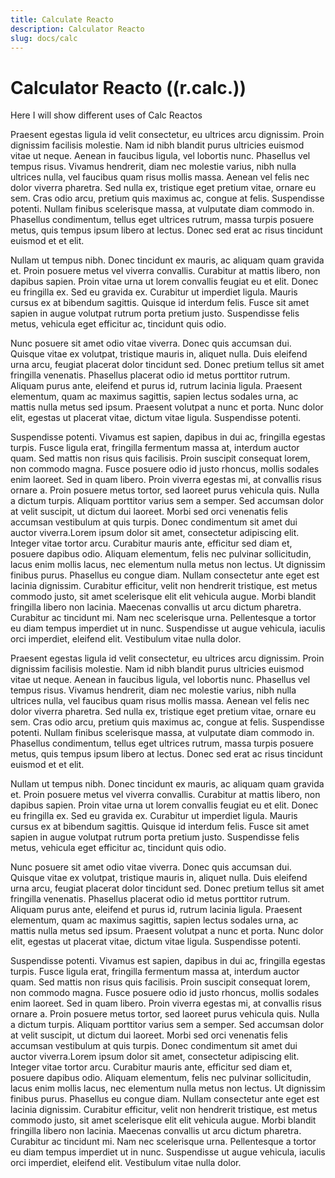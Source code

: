 ```yaml
---
title: Calculate Reacto
description: Calculator Reacto
slug: docs/calc
---
```


# Calculator Reacto ((r.calc.))

Here I will show different uses of Calc Reactos



Praesent egestas ligula id velit consectetur, eu ultrices arcu dignissim. Proin dignissim facilisis molestie. Nam id nibh blandit purus ultricies euismod vitae ut neque. Aenean in faucibus ligula, vel lobortis nunc. Phasellus vel tempus risus. Vivamus hendrerit, diam nec molestie varius, nibh nulla ultrices nulla, vel faucibus quam risus mollis massa. Aenean vel felis nec dolor viverra pharetra. Sed nulla ex, tristique eget pretium vitae, ornare eu sem. Cras odio arcu, pretium quis maximus ac, congue at felis. Suspendisse potenti. Nullam finibus scelerisque massa, at vulputate diam commodo in. Phasellus condimentum, tellus eget ultrices rutrum, massa turpis posuere metus, quis tempus ipsum libero at lectus. Donec sed erat ac risus tincidunt euismod et et elit.

Nullam ut tempus nibh. Donec tincidunt ex mauris, ac aliquam quam gravida et. Proin posuere metus vel viverra convallis. Curabitur at mattis libero, non dapibus sapien. Proin vitae urna ut lorem convallis feugiat eu et elit. Donec eu fringilla ex. Sed eu gravida ex. Curabitur ut imperdiet ligula. Mauris cursus ex at bibendum sagittis. Quisque id interdum felis. Fusce sit amet sapien in augue volutpat rutrum porta pretium justo. Suspendisse felis metus, vehicula eget efficitur ac, tincidunt quis odio.

Nunc posuere sit amet odio vitae viverra. Donec quis accumsan dui. Quisque vitae ex volutpat, tristique mauris in, aliquet nulla. Duis eleifend urna arcu, feugiat placerat dolor tincidunt sed. Donec pretium tellus sit amet fringilla venenatis. Phasellus placerat odio id metus porttitor rutrum. Aliquam purus ante, eleifend et purus id, rutrum lacinia ligula. Praesent elementum, quam ac maximus sagittis, sapien lectus sodales urna, ac mattis nulla metus sed ipsum. Praesent volutpat a nunc et porta. Nunc dolor elit, egestas ut placerat vitae, dictum vitae ligula. Suspendisse potenti.

Suspendisse potenti. Vivamus est sapien, dapibus in dui ac, fringilla egestas turpis. Fusce ligula erat, fringilla fermentum massa at, interdum auctor quam. Sed mattis non risus quis facilisis. Proin suscipit consequat lorem, non commodo magna. Fusce posuere odio id justo rhoncus, mollis sodales enim laoreet. Sed in quam libero. Proin viverra egestas mi, at convallis risus ornare a. Proin posuere metus tortor, sed laoreet purus vehicula quis. Nulla a dictum turpis. Aliquam porttitor varius sem a semper. Sed accumsan dolor at velit suscipit, ut dictum dui laoreet. Morbi sed orci venenatis felis accumsan vestibulum at quis turpis. Donec condimentum sit amet dui auctor viverra.Lorem ipsum dolor sit amet, consectetur adipiscing elit. Integer vitae tortor arcu. Curabitur mauris ante, efficitur sed diam et, posuere dapibus odio. Aliquam elementum, felis nec pulvinar sollicitudin, lacus enim mollis lacus, nec elementum nulla metus non lectus. Ut dignissim finibus purus. Phasellus eu congue diam. Nullam consectetur ante eget est lacinia dignissim. Curabitur efficitur, velit non hendrerit tristique, est metus commodo justo, sit amet scelerisque elit elit vehicula augue. Morbi blandit fringilla libero non lacinia. Maecenas convallis ut arcu dictum pharetra. Curabitur ac tincidunt mi. Nam nec scelerisque urna. Pellentesque a tortor eu diam tempus imperdiet ut in nunc. Suspendisse ut augue vehicula, iaculis orci imperdiet, eleifend elit. Vestibulum vitae nulla dolor.

Praesent egestas ligula id velit consectetur, eu ultrices arcu dignissim. Proin dignissim facilisis molestie. Nam id nibh blandit purus ultricies euismod vitae ut neque. Aenean in faucibus ligula, vel lobortis nunc. Phasellus vel tempus risus. Vivamus hendrerit, diam nec molestie varius, nibh nulla ultrices nulla, vel faucibus quam risus mollis massa. Aenean vel felis nec dolor viverra pharetra. Sed nulla ex, tristique eget pretium vitae, ornare eu sem. Cras odio arcu, pretium quis maximus ac, congue at felis. Suspendisse potenti. Nullam finibus scelerisque massa, at vulputate diam commodo in. Phasellus condimentum, tellus eget ultrices rutrum, massa turpis posuere metus, quis tempus ipsum libero at lectus. Donec sed erat ac risus tincidunt euismod et et elit.

Nullam ut tempus nibh. Donec tincidunt ex mauris, ac aliquam quam gravida et. Proin posuere metus vel viverra convallis. Curabitur at mattis libero, non dapibus sapien. Proin vitae urna ut lorem convallis feugiat eu et elit. Donec eu fringilla ex. Sed eu gravida ex. Curabitur ut imperdiet ligula. Mauris cursus ex at bibendum sagittis. Quisque id interdum felis. Fusce sit amet sapien in augue volutpat rutrum porta pretium justo. Suspendisse felis metus, vehicula eget efficitur ac, tincidunt quis odio.

Nunc posuere sit amet odio vitae viverra. Donec quis accumsan dui. Quisque vitae ex volutpat, tristique mauris in, aliquet nulla. Duis eleifend urna arcu, feugiat placerat dolor tincidunt sed. Donec pretium tellus sit amet fringilla venenatis. Phasellus placerat odio id metus porttitor rutrum. Aliquam purus ante, eleifend et purus id, rutrum lacinia ligula. Praesent elementum, quam ac maximus sagittis, sapien lectus sodales urna, ac mattis nulla metus sed ipsum. Praesent volutpat a nunc et porta. Nunc dolor elit, egestas ut placerat vitae, dictum vitae ligula. Suspendisse potenti.

Suspendisse potenti. Vivamus est sapien, dapibus in dui ac, fringilla egestas turpis. Fusce ligula erat, fringilla fermentum massa at, interdum auctor quam. Sed mattis non risus quis facilisis. Proin suscipit consequat lorem, non commodo magna. Fusce posuere odio id justo rhoncus, mollis sodales enim laoreet. Sed in quam libero. Proin viverra egestas mi, at convallis risus ornare a. Proin posuere metus tortor, sed laoreet purus vehicula quis. Nulla a dictum turpis. Aliquam porttitor varius sem a semper. Sed accumsan dolor at velit suscipit, ut dictum dui laoreet. Morbi sed orci venenatis felis accumsan vestibulum at quis turpis. Donec condimentum sit amet dui auctor viverra.Lorem ipsum dolor sit amet, consectetur adipiscing elit. Integer vitae tortor arcu. Curabitur mauris ante, efficitur sed diam et, posuere dapibus odio. Aliquam elementum, felis nec pulvinar sollicitudin, lacus enim mollis lacus, nec elementum nulla metus non lectus. Ut dignissim finibus purus. Phasellus eu congue diam. Nullam consectetur ante eget est lacinia dignissim. Curabitur efficitur, velit non hendrerit tristique, est metus commodo justo, sit amet scelerisque elit elit vehicula augue. Morbi blandit fringilla libero non lacinia. Maecenas convallis ut arcu dictum pharetra. Curabitur ac tincidunt mi. Nam nec scelerisque urna. Pellentesque a tortor eu diam tempus imperdiet ut in nunc. Suspendisse ut augue vehicula, iaculis orci imperdiet, eleifend elit. Vestibulum vitae nulla dolor.
